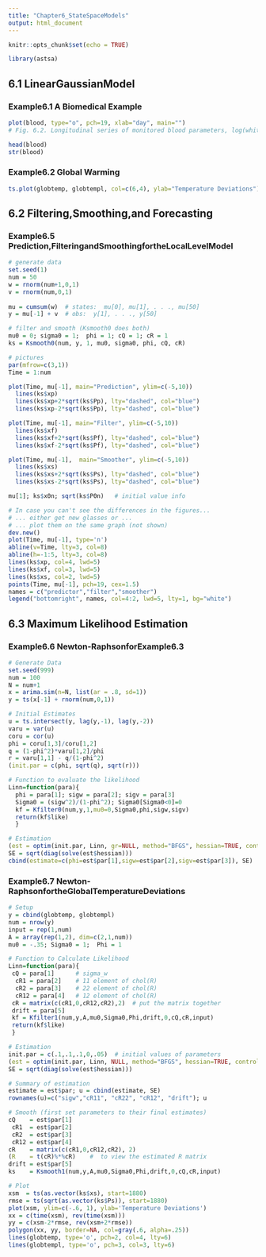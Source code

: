 ```yaml
---
title: "Chapter6_StateSpaceModels"
output: html_document
---
```


```r
knitr::opts_chunk$set(echo = TRUE)
```

```r
library(astsa)
```

## 6.1 LinearGaussianModel
### Example6.1 A Biomedical Example
```r
plot(blood, type="o", pch=19, xlab="day", main="")  
# Fig. 6.2. Longitudinal series of monitored blood parameters, log(whitebloodcount) [WBC], log(platelet)[PLT],andhematocrit[HCT],afterabonemarrowtransplant(n = 91days).
```
```r
head(blood)
str(blood)
```
### Example6.2 Global Warming 
```r
ts.plot(globtemp, globtempl, col=c(6,4), ylab="Temperature Deviations")
```
## 6.2 Filtering,Smoothing,and Forecasting 
### Example6.5 Prediction,FilteringandSmoothingfortheLocalLevelModel 
```r
# generate data 
set.seed(1)  
num = 50
w = rnorm(num+1,0,1)
v = rnorm(num,0,1)
                               
mu = cumsum(w)  # states:  mu[0], mu[1], . . ., mu[50] 
y = mu[-1] + v  # obs:  y[1], . . ., y[50]

# filter and smooth (Ksmooth0 does both)
mu0 = 0; sigma0 = 1;  phi = 1; cQ = 1; cR = 1   
ks = Ksmooth0(num, y, 1, mu0, sigma0, phi, cQ, cR)   

```
```r
# pictures 
par(mfrow=c(3,1))
Time = 1:num

plot(Time, mu[-1], main="Prediction", ylim=c(-5,10))      
  lines(ks$xp)
  lines(ks$xp+2*sqrt(ks$Pp), lty="dashed", col="blue")
  lines(ks$xp-2*sqrt(ks$Pp), lty="dashed", col="blue")

plot(Time, mu[-1], main="Filter", ylim=c(-5,10))
  lines(ks$xf)
  lines(ks$xf+2*sqrt(ks$Pf), lty="dashed", col="blue")
  lines(ks$xf-2*sqrt(ks$Pf), lty="dashed", col="blue")

plot(Time, mu[-1],  main="Smoother", ylim=c(-5,10))
  lines(ks$xs)
  lines(ks$xs+2*sqrt(ks$Ps), lty="dashed", col="blue")
  lines(ks$xs-2*sqrt(ks$Ps), lty="dashed", col="blue") 

mu[1]; ks$x0n; sqrt(ks$P0n)   # initial value info

```
```r
# In case you can't see the differences in the figures...
# ... either get new glasses or ... 
# ... plot them on the same graph (not shown)
dev.new()
plot(Time, mu[-1], type='n')
abline(v=Time, lty=3, col=8)
abline(h=-1:5, lty=3, col=8)
lines(ks$xp, col=4, lwd=5)
lines(ks$xf, col=3, lwd=5) 
lines(ks$xs, col=2, lwd=5)
points(Time, mu[-1], pch=19, cex=1.5)
names = c("predictor","filter","smoother")
legend("bottomright", names, col=4:2, lwd=5, lty=1, bg="white")
```
## 6.3 Maximum Likelihood Estimation
### Example6.6 Newton-RaphsonforExample6.3 
```r
# Generate Data
set.seed(999)
num = 100
N = num+1
x = arima.sim(n=N, list(ar = .8, sd=1))
y = ts(x[-1] + rnorm(num,0,1))     

# Initial Estimates 
u = ts.intersect(y, lag(y,-1), lag(y,-2)) 
varu = var(u)
coru = cor(u) 
phi = coru[1,3]/coru[1,2]             
q = (1-phi^2)*varu[1,2]/phi   
r = varu[1,1] - q/(1-phi^2) 
(init.par = c(phi, sqrt(q), sqrt(r))) 

```
```r
# Function to evaluate the likelihood 
Linn=function(para){
  phi = para[1]; sigw = para[2]; sigv = para[3]   
  Sigma0 = (sigw^2)/(1-phi^2); Sigma0[Sigma0<0]=0   
  kf = Kfilter0(num,y,1,mu0=0,Sigma0,phi,sigw,sigv)
  return(kf$like)   
  }

# Estimation  
(est = optim(init.par, Linn, gr=NULL, method="BFGS", hessian=TRUE, control=list(trace=1,REPORT=1)))      
SE = sqrt(diag(solve(est$hessian)))
cbind(estimate=c(phi=est$par[1],sigw=est$par[2],sigv=est$par[3]), SE)
```
### Example6.7 Newton-RaphsonfortheGlobalTemperatureDeviations
```r
# Setup 
y = cbind(globtemp, globtempl)
num = nrow(y)
input = rep(1,num)
A = array(rep(1,2), dim=c(2,1,num))
mu0 = -.35; Sigma0 = 1;  Phi = 1

# Function to Calculate Likelihood 
Linn=function(para){
 cQ = para[1]      # sigma_w
  cR1 = para[2]    # 11 element of chol(R)
  cR2 = para[3]    # 22 element of chol(R)
  cR12 = para[4]   # 12 element of chol(R)
 cR = matrix(c(cR1,0,cR12,cR2),2)  # put the matrix together
 drift = para[5]
 kf = Kfilter1(num,y,A,mu0,Sigma0,Phi,drift,0,cQ,cR,input)
 return(kf$like) 
 }

# Estimation
init.par = c(.1,.1,.1,0,.05)  # initial values of parameters
(est = optim(init.par, Linn, NULL, method="BFGS", hessian=TRUE, control=list(trace=1,REPORT=1))) 
SE = sqrt(diag(solve(est$hessian))) 

# Summary of estimation  
estimate = est$par; u = cbind(estimate, SE)
rownames(u)=c("sigw","cR11", "cR22", "cR12", "drift"); u  

# Smooth (first set parameters to their final estimates)
cQ    = est$par[1]  
 cR1  = est$par[2]   
 cR2  = est$par[3]   
 cR12 = est$par[4]  
cR    = matrix(c(cR1,0,cR12,cR2), 2)
(R    = t(cR)%*%cR)    #  to view the estimated R matrix
drift = est$par[5]  
ks    = Ksmooth1(num,y,A,mu0,Sigma0,Phi,drift,0,cQ,cR,input)  

```
```r
# Plot 
xsm  = ts(as.vector(ks$xs), start=1880)
rmse = ts(sqrt(as.vector(ks$Ps)), start=1880)
plot(xsm, ylim=c(-.6, 1), ylab='Temperature Deviations')
xx = c(time(xsm), rev(time(xsm)))
yy = c(xsm-2*rmse, rev(xsm+2*rmse))
polygon(xx, yy, border=NA, col=gray(.6, alpha=.25))
lines(globtemp, type='o', pch=2, col=4, lty=6)
lines(globtempl, type='o', pch=3, col=3, lty=6)
```


